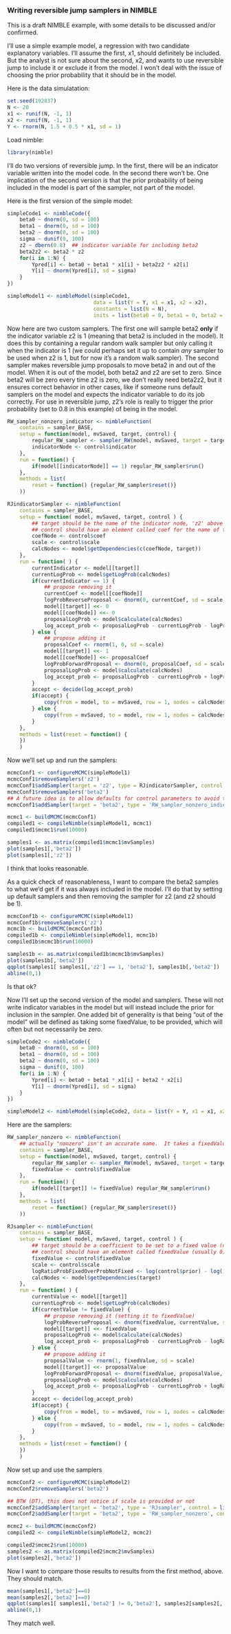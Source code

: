 ### Writing reversible jump samplers in NIMBLE

This is a draft NIMBLE example, with some details to be discussed and/or confirmed.

I'll use a simple example model, a regression with two candidate explanatory variables.  I'll assume the first, x1, should definitely be included.  But the analyst is not sure about the second, x2, and wants to use reversible jump to include it or exclude it from the model.  I won't deal with the issue of choosing the prior probability that it should be in the model.

Here is the data simulatation:
```r
set.seed(192837)
N <- 20
x1 <- runif(N, -1, 1)
x2 <- runif(N, -1, 1)
Y <- rnorm(N, 1.5 + 0.5 * x1, sd = 1)
```

Load nimble:
```r
library(nimble)
```

I'll do two versions of reversible jump.  In the first, there will be an indicator variable written into the model code.  In the second there won't be.  One implication of the second version is that the prior probability of being included in the model is part of the sampler, not part of the model.

Here is the first version of the simple model:
```r
simpleCode1 <- nimbleCode({
    beta0 ~ dnorm(0, sd = 100)
    beta1 ~ dnorm(0, sd = 100)
    beta2 ~ dnorm(0, sd = 100)
    sigma ~ dunif(0, 100)
    z2 ~ dbern(0.8)  ## indicator variable for including beta2
    beta2z2 <- beta2 * z2
    for(i in 1:N) {
        Ypred[i] <- beta0 + beta1 * x1[i] + beta2z2 * x2[i]
        Y[i] ~ dnorm(Ypred[i], sd = sigma)
    }
})

simpleModel1 <- nimbleModel(simpleCode1,
                            data = list(Y = Y, x1 = x1, x2 = x2),
                            constants = list(N = N),
                            inits = list(beta0 = 0, beta1 = 0, beta2 = 0, sigma = sd(Y), z2 = 1))
```

Now here are two custom samplers.  The first one will sample beta2 **only** if the indicator variable z2 is 1 (meaning that beta2 is included in the model).  It does this by containing a regular random walk sampler but only calling it when the indicator is 1 (we could perhaps set it up to contain *any* sampler to be used when z2 is 1, but for now it's a random walk sampler).  The second sampler makes reversible jump proposals to move beta2 in and out of the model.  When it is out of the model, both beta2 and z2 are set to zero.  Since beta2 will be zero every time z2 is zero, we don't really need beta2z2, but it ensures correct behavior in other cases, like if someone runs default samplers on the model and expects the indicator variable to do its job correctly.  For use in reversible jump, z2's role is really to trigger the prior probability (set to 0.8 in this example) of being in the model.

```r

RW_sampler_nonzero_indicator <- nimbleFunction(
    contains = sampler_BASE,
    setup = function(model, mvSaved, target, control) {
        regular_RW_sampler <- sampler_RW(model, mvSaved, target = target, control = control$control)
        indicatorNode <- control$indicator
    },
    run = function() {
        if(model[[indicatorNode]] == 1) regular_RW_sampler$run()
    },
    methods = list(
        reset = function() {regular_RW_sampler$reset()}
    ))

RJindicatorSampler <- nimbleFunction(
    contains = sampler_BASE,
    setup = function( model, mvSaved, target, control ) {
        ## target should be the name of the indicator node, 'z2' above
        ## control should have an element called coef for the name of the corresponding coefficient ('beta2' above.  This could potentially be determined from the model structure, but for now I won't try that.)
        coefNode <- control$coef
        scale <- control$scale
        calcNodes <- model$getDependencies(c(coefNode, target))
    },
    run = function( ) {
        currentIndicator <- model[[target]]
        currentLogProb <- model$getLogProb(calcNodes)
        if(currentIndicator == 1) {
            ## propose removing it
            currentCoef <- model[[coefNode]]
            logProbReverseProposal <- dnorm(0, currentCoef, sd = scale, log = TRUE)
            model[[target]] <<- 0
            model[[coefNode]] <<- 0
            proposalLogProb <- model$calculate(calcNodes)
            log_accept_prob <- proposalLogProb - currentLogProb - logProbReverseProposal
        } else {
            ## propose adding it
            proposalCoef <- rnorm(1, 0, sd = scale)
            model[[target]] <<- 1
            model[[coefNode]] <<- proposalCoef
            logProbForwardProposal <- dnorm(0, proposalCoef, sd = scale, log = TRUE)
            proposalLogProb <- model$calculate(calcNodes)
            log_accept_prob <- proposalLogProb - currentLogProb + logProbForwardProposal
        }
        accept <- decide(log_accept_prob)
        if(accept) {
            copy(from = model, to = mvSaved, row = 1, nodes = calcNodes, logProb = TRUE)
        } else {
            copy(from = mvSaved, to = model, row = 1, nodes = calcNodes, logProb = TRUE)
        }
    },
    methods = list(reset = function() {
    })
    )

```

Now we'll set up and run the samplers:
```r
mcmcConf1 <- configureMCMC(simpleModel1)
mcmcConf1$removeSamplers('z2')
mcmcConf1$addSampler(target = 'z2', type = RJindicatorSampler, control = list(scale = 1, coef = 'beta2'))
mcmcConf1$removeSamplers('beta2')
## A future idea is to allow defaults for control parameters to avoid this long list passed through the regular RW sampler
mcmcConf1$addSampler(target = 'beta2', type = 'RW_sampler_nonzero_indicator', control = list(indicator = 'z2', control = list(adaptive = TRUE, adaptInterval = 100, scale = 1, log = FALSE, reflective = FALSE)))

mcmc1 <- buildMCMC(mcmcConf1)
compiled1 <- compileNimble(simpleModel1, mcmc1)
compiled1$mcmc1$run(10000)

samples1 <- as.matrix(compiled1$mcmc1$mvSamples)
plot(samples1[,'beta2'])
plot(samples1[,'z2'])
```

I think that looks reasonable.

As a quick check of reasonableness, I want to compare the beta2 samples to what we'd get if it was always included in the model.  I'll do that by setting up default samplers and then removing the sampler for z2 (and z2 should be 1).

```r
mcmcConf1b <- configureMCMC(simpleModel1)
mcmcConf1b$removeSamplers('z2')
mcmc1b <- buildMCMC(mcmcConf1b)
compiled1b <- compileNimble(simpleModel1, mcmc1b)
compiled1b$mcmc1b$run(10000)

samples1b <- as.matrix(compiled1b$mcmc1b$mvSamples)
plot(samples1b[,'beta2'])
qqplot(samples1[ samples1[,'z2'] == 1, 'beta2'], samples1b[,'beta2'])
abline(0,1)
```

Is that ok?

Now I'll set up the second version of the model and samplers.  These will not write indicator variables in the model but will instead include the prior for inclusion in the sampler.  One added bit of generality is that being "out of the model" will be defined as taking some fixedValue, to be provided, which will often but not necessarily be zero.

```r
simpleCode2 <- nimbleCode({
    beta0 ~ dnorm(0, sd = 100)
    beta1 ~ dnorm(0, sd = 100)
    beta2 ~ dnorm(0, sd = 100)
    sigma ~ dunif(0, 100)
    for(i in 1:N) {
        Ypred[i] <- beta0 + beta1 * x1[i] + beta2 * x2[i]
        Y[i] ~ dnorm(Ypred[i], sd = sigma)
    }
})

simpleModel2 <- nimbleModel(simpleCode2, data = list(Y = Y, x1 = x1, x2 = x2), constants = list(N = N), inits = list(beta0 = 0, beta1 = 0, beta2 = 0, sigma = sd(Y)))
```

Here are the samplers:
```r

RW_sampler_nonzero <- nimbleFunction(
    ## actually "nonzero" isn't an accurate name.  It takes a fixedValue control parameter that will typically be zero
    contains = sampler_BASE,
    setup = function(model, mvSaved, target, control) {
        regular_RW_sampler <- sampler_RW(model, mvSaved, target = target, control = control$control)
        fixedValue <- control$fixedValue
    },
    run = function() {
        if(model[[target]] != fixedValue) regular_RW_sampler$run()
    },
    methods = list(
        reset = function() {regular_RW_sampler$reset()}
    ))

RJsampler <- nimbleFunction(
    contains = sampler_BASE,
    setup = function( model, mvSaved, target, control ) {
        ## target should be a coefficient to be set to a fixed value (usually zero) or not
        ## control should have an element called fixedValue (usually 0), a scale for jumps to and from the fixedValue, and a prior prob of taking its fixedValue
        fixedValue <- control$fixedValue
        scale <- control$scale
        logRatioProbFixedOverProbNotFixed <- log(control$prior) - log(1-control$prior)
        calcNodes <- model$getDependencies(target)
    },
    run = function( ) {
        currentValue <- model[[target]]
        currentLogProb <- model$getLogProb(calcNodes)
        if(currentValue != fixedValue) {
            ## propose removing it (setting it to fixedValue)
            logProbReverseProposal <- dnorm(fixedValue, currentValue, sd = scale, log = TRUE)
            model[[target]] <<- fixedValue
            proposalLogProb <- model$calculate(calcNodes) 
            log_accept_prob <- proposalLogProb - currentLogProb - logRatioProbFixedOverProbNotFixed - logProbReverseProposal
        } else {
            ## propose adding it
            proposalValue <- rnorm(1, fixedValue, sd = scale)
            model[[target]] <<- proposalValue
            logProbForwardProposal <- dnorm(fixedValue, proposalValue, sd = scale, log = TRUE)
            proposalLogProb <- model$calculate(calcNodes)
            log_accept_prob <- proposalLogProb - currentLogProb + logRatioProbFixedOverProbNotFixed + logProbForwardProposal
        }
        accept <- decide(log_accept_prob)
        if(accept) {
            copy(from = model, to = mvSaved, row = 1, nodes = calcNodes, logProb = TRUE)
        } else {
            copy(from = mvSaved, to = model, row = 1, nodes = calcNodes, logProb = TRUE)
        }
    },
    methods = list(reset = function() {
    })
    )

```

Now set up and use the samplers

```r
mcmcConf2 <- configureMCMC(simpleModel2)
mcmcConf2$removeSamplers('beta2')

## BTW (DT), this does not notice if scale is provided or not
mcmcConf2$addSampler(target = 'beta2', type = 'RJsampler', control = list(fixedValue = 0, prior = 0.8, scale = 1))
mcmcConf2$addSampler(target = 'beta2', type = 'RW_sampler_nonzero', control = list(fixedValue = 0, control = list(adaptive = TRUE, adaptInterval = 100, scale = 1, log = FALSE, reflective = FALSE)))

mcmc2 <- buildMCMC(mcmcConf2)
compiled2 <- compileNimble(simpleModel2, mcmc2)

compiled2$mcmc2$run(10000)
samples2 <- as.matrix(compiled2$mcmc2$mvSamples)
plot(samples2[,'beta2'])
```

Now I want to compare those results to results from the first method, above.  They should match.
```r
mean(samples1[,'beta2']==0)
mean(samples2[,'beta2']==0)
qqplot(samples1[ samples1[,'beta2'] != 0,'beta2'], samples2[samples2[,'beta2'] != 0,'beta2'])
abline(0,1)
```

They match well.
